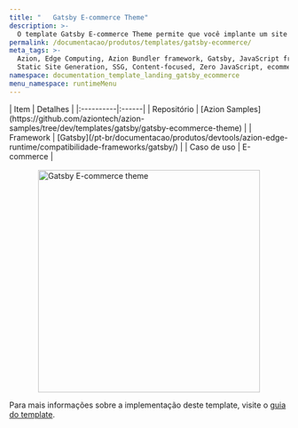 ```yaml
---
title: "   Gatsby E-commerce Theme"
description: >-
  O template Gatsby E-commerce Theme permite que você implante um site de e-commerce baseado em Gatsby em apenas alguns passos, diretamente na borda. Ele inclui componentes estilizados e ferramentas para adicionar funcionalidades, facilitando o processo de personalização.
permalink: /documentacao/produtos/templates/gatsby-ecommerce/
meta_tags: >-
  Azion, Edge Computing, Azion Bundler framework, Gatsby, JavaScript frameworks,
  Static Site Generation, SSG, Content-focused, Zero JavaScript, ecommerce
namespace: documentation_template_landing_gatsby_ecommerce
menu_namespace: runtimeMenu
---
```



<div class="[&_.flex.flex-col]:!gap-4 [&_.flex.flex-col]:md:!gap-8 [&_.flex.flex-col]:2xl:!gap-16">
  <SectionBasicContent
    titleTag="h2"
    description="O template Gatsby E-commerce Theme permite que você implante um site de e-commerce baseado em Gatsby em apenas alguns passos, diretamente na borda. Ele inclui componentes estilizados e ferramentas para adicionar funcionalidades, facilitando o processo de personalização."
    buttons={[
      { label: "Deploy template", link: "https://console.azion.com/create/gatsby/gatsby-ecommerce-theme", outlined: false, icon: "ai ai-azion", iconPos: "left" },
      { label: "Ver demo", link: "https://mgfmr731me.map.azionedge.net", severity: "secondary", target:"_blank" }
    ]}
  />
</div>

<div style="display: flex; gap: 1rem; align-items: center; flex-direction: row; flex-wrap: wrap;">
  <div style="flex: 1; min-width: 300px;">
    | Item | Detalhes |
    |:----------|:------|
    | Repositório | [Azion Samples](https://github.com/aziontech/azion-samples/tree/dev/templates/gatsby/gatsby-ecommerce-theme) |
    | Framework | [Gatsby](/pt-br/documentacao/produtos/devtools/azion-edge-runtime/compatibilidade-frameworks/gatsby/) |
    | Caso de uso | E-commerce |
  </div>
  <div style="display: flex; justify-content: center; align-items: center; flex: 1; min-width: 300px;">
    <img src="/assets/docs/images/uploads/template-showcase/gatsby/gatsby-ecommerce.png" width="400" alt="Gatsby E-commerce theme" style="max-width: 100%; height: auto;" />
  </div>
</div>

Para mais informações sobre a implementação deste template, visite o [guia do template](/pt-br/documentacao/produtos/guias/gatsby-ecommerce-theme/).